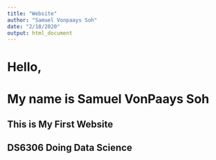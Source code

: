 ```yaml
---
title: "Website"
author: "Samuel Vonpaays Soh"
date: "2/18/2020"
output: html_document
---
```



# Hello,
# My name is Samuel VonPaays Soh
## This is My First Website
## DS6306 Doing Data Science